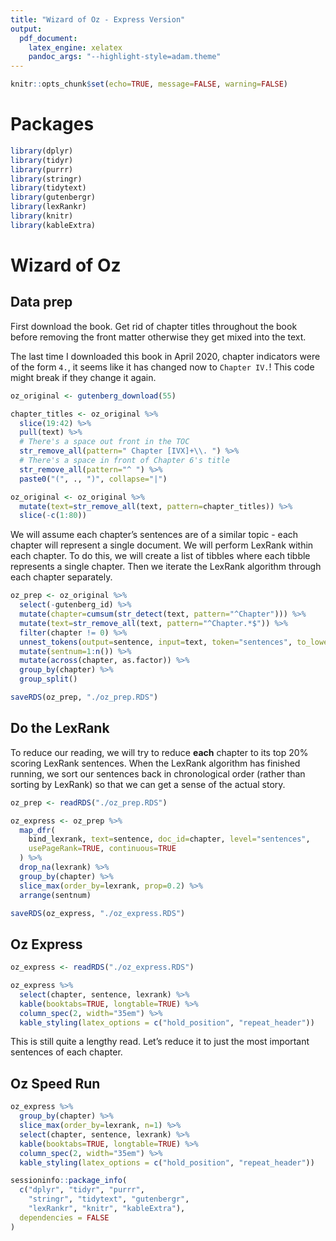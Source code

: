 ---
title: "Wizard of Oz - Express Version"
output:
  pdf_document:
    latex_engine: xelatex
    pandoc_args: "--highlight-style=adam.theme"
---

```{r, echo=FALSE}
knitr::opts_chunk$set(echo=TRUE, message=FALSE, warning=FALSE)
```

# Packages

```{r}
library(dplyr)
library(tidyr)
library(purrr)
library(stringr)
library(tidytext)
library(gutenbergr)
library(lexRankr)
library(knitr)
library(kableExtra)
```

# Wizard of Oz

## Data prep

First download the book. Get rid of chapter titles throughout the book before removing the front matter otherwise they get mixed into
the text. 

The last time I downloaded this book in April 2020, chapter indicators were of the form `4.`, it seems like it has changed now to
`Chapter IV.`! This code might break if they change it again.

```{r, eval=FALSE}
oz_original <- gutenberg_download(55)

chapter_titles <- oz_original %>%
  slice(19:42) %>%
  pull(text) %>%
  # There's a space out front in the TOC
  str_remove_all(pattern=" Chapter [IVX]+\\. ") %>%
  # There's a space in front of Chapter 6's title
  str_remove_all(pattern="^ ") %>%
  paste0("(", ., ")", collapse="|")

oz_original <- oz_original %>%
  mutate(text=str_remove_all(text, pattern=chapter_titles)) %>%
  slice(-c(1:80))
```

We will assume each chapter's sentences are of a similar topic - each chapter will represent a single document. We will perform
LexRank within each chapter. To do this, we will create a list of tibbles where each tibble represents a single chapter. Then we
iterate the LexRank algorithm through each chapter separately.

```{r, eval=FALSE}
oz_prep <- oz_original %>%
  select(-gutenberg_id) %>%
  mutate(chapter=cumsum(str_detect(text, pattern="^Chapter"))) %>%
  mutate(text=str_remove_all(text, pattern="^Chapter.*$")) %>%
  filter(chapter != 0) %>%
  unnest_tokens(output=sentence, input=text, token="sentences", to_lower=FALSE) %>%
  mutate(sentnum=1:n()) %>%
  mutate(across(chapter, as.factor)) %>%
  group_by(chapter) %>%
  group_split()
```

```{r, eval=FALSE, include=FALSE}
saveRDS(oz_prep, "./oz_prep.RDS")
```

## Do the LexRank

To reduce our reading, we will try to reduce **each** chapter to its top 20% scoring LexRank sentences.
When the LexRank algorithm has finished running, we sort our sentences back in chronological order (rather than sorting by LexRank)
so that we can get a sense of the actual story.

```{r, echo=FALSE}
oz_prep <- readRDS("./oz_prep.RDS")
```

```{r, eval=FALSE}
oz_express <- oz_prep %>%
  map_dfr(
    bind_lexrank, text=sentence, doc_id=chapter, level="sentences",
    usePageRank=TRUE, continuous=TRUE
  ) %>%
  drop_na(lexrank) %>%
  group_by(chapter) %>%
  slice_max(order_by=lexrank, prop=0.2) %>%
  arrange(sentnum)
```

```{r, eval=FALSE, include=FALSE}
saveRDS(oz_express, "./oz_express.RDS")
```

## Oz Express

```{r, echo=FALSE}
oz_express <- readRDS("./oz_express.RDS")
```

```{r}
oz_express %>% 
  select(chapter, sentence, lexrank) %>%
  kable(booktabs=TRUE, longtable=TRUE) %>% 
  column_spec(2, width="35em") %>% 
  kable_styling(latex_options = c("hold_position", "repeat_header"))
```

This is still quite a lengthy read. Let's reduce it to just the most important sentences of each chapter.

\newpage

## Oz Speed Run

```{r}
oz_express %>%
  group_by(chapter) %>%
  slice_max(order_by=lexrank, n=1) %>%
  select(chapter, sentence, lexrank) %>%
  kable(booktabs=TRUE, longtable=TRUE) %>%
  column_spec(2, width="35em") %>%
  kable_styling(latex_options = c("hold_position", "repeat_header"))
```

\newpage

```{r, echo=FALSE}
sessioninfo::package_info(
  c("dplyr", "tidyr", "purrr",
    "stringr", "tidytext", "gutenbergr",
    "lexRankr", "knitr", "kableExtra"),
  dependencies = FALSE
)
```